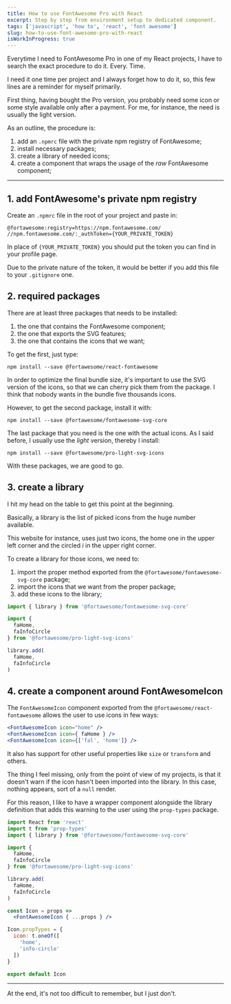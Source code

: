 ```yaml
---
title: How to use FontAwesome Pro with React
excerpt: Step by step from environment setup to dedicated component.
tags: ['javascript', 'how to', 'react', 'font awesome']
slug: how-to-use-font-awesome-pro-with-react
isWorkInProgress: true
---
```


Everytime I need to FontAwesome Pro in one of my React projects, I have to search the exact procedure to do it. Every. Time.

I need it one time per project and I always forget how to do it, so, this few lines are a reminder for myself primarily.

First thing, having bought the Pro version, you probably need some icon or some style available only after a payment. For me, for instance, the need is usually the light version.

As an outline, the procedure is:

1. add an `.npmrc` file with the private npm registry of FontAwesome;
2. install necessary packages;
3. create a library of needed icons;
4. create a component that wraps the usage of the _raw_ FontAwesome component;

---

## 1. add FontAwesome's private npm registry

Create an `.npmrc` file in the root of your project and paste in:

```
@fortawesome:registry=https://npm.fontawesome.com/
//npm.fontawesome.com/:_authToken={YOUR_PRIVATE_TOKEN}
```

In place of `{YOUR_PRIVATE_TOKEN}` you should put the token you can find in your profile page.

Due to the private nature of the token, it would be better if you add this file to your `.gitignore` one.

## 2. required packages

There are at least three packages that needs to be installed:

1. the one that contains the FontAwesome component;
2. the one that exports the SVG features;
3. the one that contains the icons that we want;

To get the first, just type:

```
npm install --save @fortawesome/react-fontawesome
```

In order to optimize the final bundle size, it's important to use the SVG version of the icons, so that we can cherry pick them from the package. I think that nobody wants in the bundle five thousands icons.

However, to get the second package, install it with:

```
npm install --save @fortawesome/fontawesome-svg-core
```

The last package that you need is the one with the actual icons. As I said before, I usually use the _light_ version, thereby I install:

```
npm install --save @fortawesome/pro-light-svg-icons
```

With these packages, we are good to go.

## 3. create a library

I hit my head on the table to get this point at the beginning.

Basically, a library is the list of picked icons from the huge number available.

This website for instance, uses just two icons, the home one in the upper left corner and the circled _i_ in the upper right corner.

To create a library for those icons, we need to:

1. import the proper method exported from the `@fortawesome/fontawesome-svg-core` package;
2. import the icons that we want from the proper package;
3. add these icons to the library;

```js
import { library } from '@fortawesome/fontawesome-svg-core'

import {
  faHome,
  faInfoCircle
} from '@fortawesome/pro-light-svg-icons'

library.add(
  faHome,
  faInfoCircle
)
```

## 4. create a component around FontAwesomeIcon

The `FontAwesomeIcon` component exported from the `@fortawesome/react-fontawesome` allows the user to use icons in few ways:

```jsx
<FontAwesomeIcon icon="home" />
<FontAwesomeIcon icon={ faHome } />
<FontAwesomeIcon icon={['fal', 'home']} />
```

It also has support for other useful properties like `size` or `transform` and others.

The thing I feel missing, only from the point of view of my projects, is that it doesn't warn if the icon hasn't been imported into the library. In this case, nothing appears, sort of a `null` render.

For this reason, I like to have a wrapper component alongside the library definition that adds this warning to the user using the `prop-types` package.

```jsx
import React from 'react'
import t from 'prop-types'
import { library } from '@fortawesome/fontawesome-svg-core'

import {
  faHome,
  faInfoCircle
} from '@fortawesome/pro-light-svg-icons'

library.add(
  faHome,
  faInfoCircle
)

const Icon = props =>
  <FontAwesomeIcon { ...props } />

Icon.propTypes = {
  icon: t.oneOf([
    'home',
    'info-circle'
  ])
}

export default Icon
```

---

At the end, it's not too difficult to remember, but I just don't.
